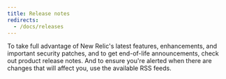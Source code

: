 ```yaml
---
title: Release notes
redirects:
  - /docs/releases
---
```


To take full advantage of New Relic's latest features, enhancements, and important security patches, and to get end-of-life announcements, check out product release notes. And to ensure you're alerted when there are changes that will affect you, use the available RSS feeds.

<TechTileGrid>
  <TechTile
    name="Android agent"
    icon="logo-android-color"
    to="/docs/release-notes/mobile-release-notes/android-release-notes"
  />

  <TechTile
    name="Browser agent"
    icon="logo-javascript"
    to="/docs/release-notes/new-relic-browser-release-notes/browser-agent-release-notes"
  />

  <TechTile
    name="Capacitor agent"
    icon="logo-newrelic"
    to="/docs/release-notes/mobile-release-notes/capacitor-release-notes"
  />

  <TechTile
    name="Cloud integrations"
    icon="logo-newrelic"
    to="/docs/release-notes/infrastructure-release-notes/cloud-integration-release-notes"
  />

  <TechTile
    name="Containerized private minion (CPM)"
    icon="logo-newrelic"
    to="/docs/release-notes/synthetics-release-notes/containerized-private-minions-release-notes"
  />

  <TechTile
    name="Diagnostics CLI (nrdiag)"
    icon="logo-newrelic"
    to="/docs/release-notes/diagnostics-release-notes/diagnostics-cli-release-notes"
  />

  <TechTile
    name="Docs"
    icon="logo-newrelic"
    to="/docs/release-notes/docs-release-notes"
  />

  <TechTile
    name="Go agent"
    icon="logo-go"
    to="/docs/release-notes/agent-release-notes/go-release-notes"
  />

  <TechTile
    name="Infrastructure agent"
    icon="logo-newrelic"
    to="/docs/release-notes/infrastructure-release-notes/infrastructure-agent-release-notes"
  />

  <TechTile
    name="iOS agent"
    icon="logo-apple-color"
    to="/docs/release-notes/mobile-release-notes/ios-release-notes"
  />

  <TechTile
    name="Java agent"
    icon="logo-java"
    to="/docs/release-notes/agent-release-notes/java-release-notes"
  />

  <TechTile
    name="Job Manager"
    icon="logo-newrelic"
    to="/docs/release-notes/synthetics-release-notes/job-manager-release-notes"
  />

  <TechTile
    name="Kubernetes integration"
    icon="logo-kubernetes"
    to="/docs/release-notes/infrastructure-release-notes/kubernetes-integration-release-notes"
  />

  <TechTile
    name="Logs"
    icon="logo-newrelic"
    to="/docs/release-notes/logs-release-notes"
  />

  <TechTile
    name="Mobile app for Android"
    icon="logo-android-color"
    to="/docs/release-notes/mobile-apps-release-notes/new-relic-android-release-notes"
  />

  <TechTile
    name="Mobile app for iOS"
    icon="logo-apple-color"
    to="/docs/release-notes/mobile-apps-release-notes/new-relic-ios-release-notes"
  />

  <TechTile
    name="Mobile app for tvOS"
    icon="logo-apple-color"
    to="/docs/release-notes/mobile-apps-release-notes/new-relic-tvos-release-notes"
  />

  <TechTile
    name=".NET agent"
    icon="logo-dotnet"
    to="/docs/release-notes/agent-release-notes/net-release-notes"
  />

  <TechTile
    name="Node API runtime"
    icon="logo-newrelic"
    to="/docs/release-notes/synthetics-release-notes/node-api-runtime-release-notes"
  />

  <TechTile
    name="Node browser runtime"
    icon="logo-newrelic"
    to="/docs/release-notes/synthetics-release-notes/node-browser-runtime-release-notes"
  />

  <TechTile
    name="Node.js agent"
    icon="logo-nodejs"
    to="/docs/release-notes/agent-release-notes/nodejs-release-notes"
  />

  <TechTile
    name="Organization and user management"
    icon="logo-newrelic"
    to="/docs/release-notes/org-user-mgmt-release-notes"
  />

  <TechTile
    name="PHP agent"
    icon="logo-php"
    to="/docs/release-notes/agent-release-notes/php-release-notes"
  />

  <TechTile
    name="Ping Runtime"
    icon="logo-newrelic"
    to="/docs/release-notes/synthetics-release-notes/ping-runtime-release-notes"
  />

  <TechTile
    name="Python agent"
    icon="logo-python"
    to="/docs/release-notes/agent-release-notes/python-release-notes"
  />

  <TechTile
    name="React Native agent"
    icon="logo-react"
    to="/docs/release-notes/mobile-release-notes/react-native-release-notes"
  />

  <TechTile
    name="Ruby agent"
    icon="logo-ruby"
    to="/docs/release-notes/agent-release-notes/ruby-release-notes"
  />

  <TechTile
    name="Service levels"
    icon="logo-newrelic"
    to="/docs/release-notes/service-levels-release-notes"
  />

  <TechTile
    name="AWS Lambda"
    icon="logo-newrelic"
    to="/docs/release-notes/lambda-extension-release-notes"
  />
  <TechTile
    name="Fluent Bit"
    icon="logo-newrelic"
    to="/docs/release-notes/fluentbit-release-notes"
  />
  <TechTile
    name="NRDOT"
    icon="logo-newrelic"
    to="/docs/release-notes/nrdot-release-notes"
  />
  <TechTile
    name="Media agent for iOS"
    icon="logo-newrelic"
    to="/docs/release-notes/streaming-video-&-ads-release-notes/media-agent-for-ios-release-notes"
  />
  <TechTile
    name="Media agent for Android"
    icon="logo-newrelic"
    to="/docs/release-notes/streaming-video-&-ads-release-notes/media-agent-for-android-release-notes"
  />
  
</TechTileGrid>
